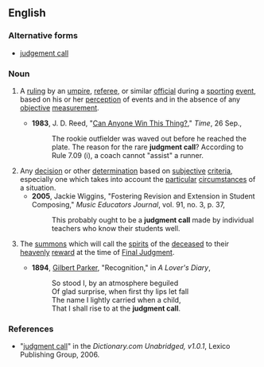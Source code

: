 ==English==

===Alternative forms===
*[[judgement call]]

===Noun===
{{en-noun|head=[[judgment]] [[call]]}}

# {{context|sports|lang=en}} A [[ruling]] by an [[umpire]], [[referee]], or similar [[official]] during a [[sporting]] [[event]], based on his or her [[perception]] of events and in the absence of any [[objective]] [[measurement]].
#*'''1983''', J. D. Reed, "[http://www.time.com/time/magazine/article/0,9171,949830,00.html Can Anyone Win This Thing?]," ''Time'', 26 Sep.,
#*:The rookie outfielder was waved out before he reached the plate. The reason for the rare '''judgment call'''? According to Rule 7.09 (i), a coach cannot "assist" a runner.
# Any [[decision]] or other [[determination]] based on [[subjective]] [[criteria]], especially one which takes into account the [[particular]] [[circumstances]] of a situation.
#*'''2005''', Jackie Wiggins, "Fostering Revision and Extension in Student Composing," ''Music Educators Journal'', vol. 91, no. 3, p. 37,
#*:This probably ought to be a '''judgment call''' made by individual teachers who know their students well.
# {{context|Christianity|lang=en}} The [[summons]] which will call the [[spirit]]s of the [[deceased]] to their [[heavenly]] [[reward]] at the time of [[Final Judgment]].
#*'''1894''', [[w:Gilbert_Parker|Gilbert Parker]], "Recognition," in ''A Lover's Diary'',
#*:So stood I, by an atmosphere beguiled
#*:Of glad surprise, when first thy lips let fall
#*:The name I lightly carried when a child,
#*:That I shall rise to at the '''judgment call'''.

===References===
*"[http://dictionary.reference.com/search?r=2&q=judgment%20call judgment call]" in the ''Dictionary.com Unabridged, v1.0.1'', Lexico Publishing Group, 2006.